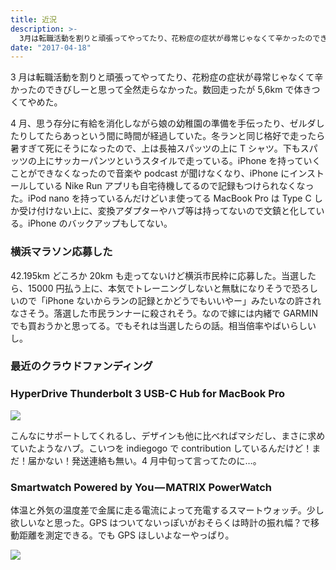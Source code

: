 ```yaml
---
title: 近況
description: >-
  3月は転職活動を割りと頑張ってやってたり、花粉症の症状が尋常じゃなくて辛かったのできびしーと思って全然走らなかった。数回走ったが5,6kmで体きつくてやめた。
date: "2017-04-18"
---
```


3 月は転職活動を割りと頑張ってやってたり、花粉症の症状が尋常じゃなくて辛かったのできびしーと思って全然走らなかった。数回走ったが 5,6km で体きつくてやめた。

4 月、思う存分に有給を消化しながら娘の幼稚園の準備を手伝ったり、ゼルダしたりしてたらあっという間に時間が経過していた。冬ランと同じ格好で走ったら暑すぎて死にそうになったので、上は長袖スパッツの上に T シャツ。下もスパッツの上にサッカーパンツというスタイルで走っている。iPhone を持っていくことができなくなったので音楽や podcast が聞けなくなり、iPhone にインストールしている Nike Run アプリも自宅待機してるので記録もつけられなくなった。iPod nano を持っているんだけどいま使ってる MacBook Pro は Type C しか受け付けない上に、変換アダプターやハブ等は持ってないので文鎮と化している。iPhone のバックアップもしてない。

### 横浜マラソン応募した

42.195km どころか 20km も走ってないけど横浜市民枠に応募した。当選したら、15000 円払う上に、本気でトレーニングしないと無駄になりそうで恐ろしいので「iPhone ないからランの記録とかどうでもいいやー」みたいなの許されなさそう。落選した市民ランナーに殺されそう。なので嫁には内緒で GARMIN でも買おうかと思ってる。でもそれは当選したらの話。相当倍率やばいらしいし。

### 最近のクラウドファンディング

### HyperDrive Thunderbolt 3 USB-C Hub for MacBook Pro

![](1.jpg)

こんなにサポートしてくれるし、デザインも他に比べればマシだし、まさに求めていたようなハブ。こいつを indiegogo で contribution しているんだけど！まだ！届かない！発送連絡も無い。4 月中旬って言ってたのに…。

### Smartwatch Powered by You — MATRIX PowerWatch

体温と外気の温度差で金属に走る電流によって充電するスマートウォッチ。少し欲しいなと思った。GPS はついてないっぽいがおそらくは時計の振れ幅？で移動距離を測定できる。でも GPS ほしいよなーやっぱり。

![](2.jpg)
